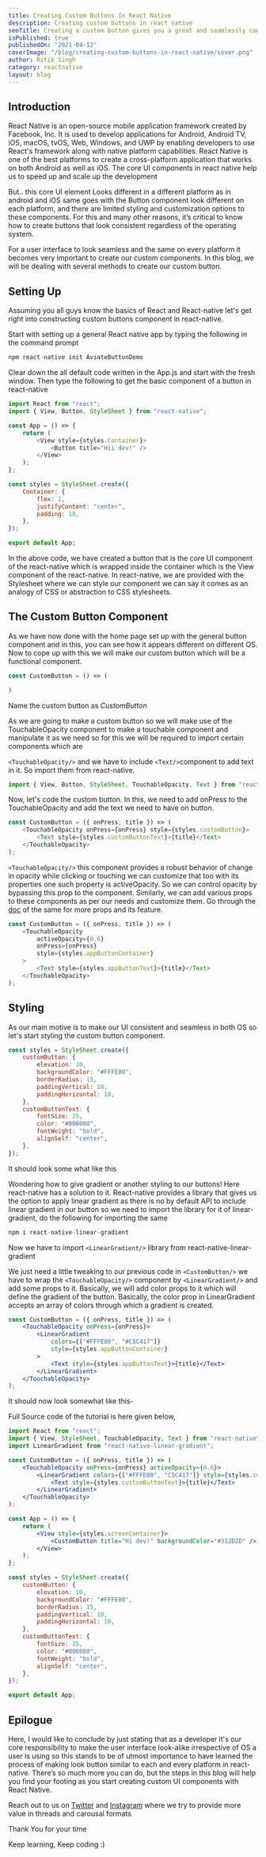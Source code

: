 ```yaml
---
title: Creating Custom Buttons In React Native
description: Creating custom buttons in react native
seoTitle: Creating a custom button gives you a great and seamlessly consistent UI irrespective of OS. This becomes of utmost importance to implement as the core UI button of react-native looks different in different OS.
isPublished: true
publishedOn: "2021-04-12"
coverImage: "/blog/creating-custom-buttons-in-react-native/cover.png"
author: Ritik Singh
category: reactnative
layout: blog
---
```


## Introduction

React Native is an open-source mobile application framework created by Facebook, Inc. It is used to develop applications for Android, Android TV, iOS, macOS, tvOS, Web, Windows, and UWP by enabling developers to use React's framework along with native platform capabilities. React Native is one of the best platforms to create a cross-platform application that works on both Android as well as iOS. The core UI components in react native help us to speed up and scale up the development

But.. this core UI element Looks different in a different platform as in android and iOS same goes with the Button component look different on each platform, and there are limited styling and customization options to these components. For this and many other reasons, it’s critical to know how to create buttons that look consistent regardless of the operating system.

<!-- ![Buttons in different OS](/assets/frame-13-1-.png) -->

For a user interface to look seamless and the same on every platform it becomes very important to create our custom components. In this blog, we will be dealing with several methods to create our custom button.

<!--EndFragment-->

<!--StartFragment-->

## Setting Up

Assuming you all guys know the basics of React and React-native let's get right into constructing custom buttons component in react-native.

Start with setting up a general React native app by typing the following in the command prompt

<!--EndFragment-->

```javascript
npm react-native init AviateButtonDemo
```

<!--StartFragment-->

Clear down the all default code written in the App.js and start with the fresh window. Then type the following to get the basic component of a button in react-native

<!--EndFragment-->

```javascript
import React from "react";
import { View, Button, StyleSheet } from "react-native";

const App = () => {
	return (
		<View style={styles.Container}>
			<Button title="Hii dev!" />
		</View>
	);
};

const styles = StyleSheet.create({
	Container: {
		flex: 1,
		justifyContent: "center",
		padding: 18,
	},
});

export default App;
```

<!--StartFragment-->

In the above code, we have created a button that is the core UI component of the react-native which is wrapped inside the container which is the View component of the react-native. In react-native, we are provided with the Stylesheet where we can style our component we can say it comes as an analogy of CSS or abstraction to CSS stylesheets.

<!--EndFragment-->

<!--StartFragment-->

## The Custom Button Component

As we have now done with the home page set up with the general button component and in this, you can see how it appears different on different OS. Now to cope up with this we will make our custom button which will be a functional component.

<!--EndFragment-->

```javascript
const CustomButton = () => (

)
```

<!--StartFragment-->

Name the custom button as _CustomButton_

As we are going to make a custom button so we will make use of the TouchableOpacity component to make a touchable component and manipulate it as we need so for this we will be required to import certain components which are

`<TouchableOpacity/>` and we have to include `<Text/>`component to add text in it. So import them from react-native.

<!--EndFragment-->

```javascript
import { View, Button, StyleSheet, TouchableOpacity, Text } from "react-native";
```

<!--StartFragment-->

Now, let's code the custom button. In this, we need to add onPress to the TouchableOpacity and add the text we need to have on button.

<!--EndFragment-->

```javascript
const CustomButton = ({ onPress, title }) => (
	<TouchableOpacity onPress={onPress} style={styles.customButton}>
		<Text style={styles.customButtonText}>{title}</Text>
	</TouchableOpacity>
);
```

<!--StartFragment-->

`<TouchableOpacity/>` this component provides a robust behavior of change in opacity while clicking or touching we can customize that too with its properties one such property is activeOpacity. So we can control opacity by bypassing this prop to the component. Similarly, we can add various props to these components as per our needs and customize them. Go through the [doc](https://reactnative.dev/docs/touchableopacity) of the same for more props and its feature.

<!--EndFragment-->

```javascript
const CustomButton = ({ onPress, title }) => (
	<TouchableOpacity
		activeOpacity={0.6}
		onPress={onPress}
		style={styles.appButtonContainer}
	>
		<Text style={styles.appButtonText}>{title}</Text>
	</TouchableOpacity>
);
```

<!--StartFragment-->

## Styling

As our main motive is to make our UI consistent and seamless in both OS so let's start styling the custom button component.

<!--EndFragment-->

```javascript
const styles = StyleSheet.create({
	customButton: {
		elevation: 10,
		backgroundColor: "#FFFE00",
		borderRadius: 15,
		paddingVertical: 10,
		paddingHorizontal: 10,
	},
	customButtonText: {
		fontSize: 25,
		color: "#000000",
		fontWeight: "bold",
		alignSelf: "center",
	},
});
```

<!--StartFragment-->

It should look some what like this

<!--EndFragment-->

<!-- ![Demonstration on emulator](/assets/3.png) -->

<!--StartFragment-->

Wondering how to give gradient or another styling to our buttons! Here react-native has a solution to it. React-native provides a library that gives us the option to apply linear gradient as there is no by default API to include linear gradient in our button so we need to import the library for it of linear-gradient, do the following for importing the same

<!--EndFragment-->

<!--StartFragment-->

```jsx
npm i react-native-linear-gradient
```

<!--EndFragment-->

<!--StartFragment-->

Now we have to import `<LinearGradient/>` library from react-native-linear-gradient

We just need a little tweaking to our previous code in `<CustomButton/>` we have to wrap the `<TouchableOpacity/>` component by `<LinearGradient/>` and add some props to it. Basically, we will add color props to it which will define the gradient of the button. Basically, the color prop in LinearGradient accepts an array of colors through which a gradient is created.

```jsx
const CustomButton = ({ onPress, title }) => (
	<TouchableOpacity onPress={onPress}>
		<LinearGradient
			colors={["#FFFE00", "#C5C417"]}
			style={styles.appButtonContainer}
		>
			<Text style={styles.appButtonText}>{title}</Text>
		</LinearGradient>
	</TouchableOpacity>
);
```

It should now look somewhat like this-

<!-- ![With gradient](/assets/2.png) -->

Full Source code of the tutorial is here given below,

```jsx
import React from "react";
import { View, StyleSheet, TouchableOpacity, Text } from "react-native";
import LinearGradient from "react-native-linear-gradient";

const CustomButton = ({ onPress, title }) => (
	<TouchableOpacity onPress={onPress} activeOpacity={0.6}>
		<LinearGradient colors={["#FFFE00", "C5C417"]} style={styles.customButton}>
			<Text style={styles.customButtonText}>{title}</Text>
		</LinearGradient>
	</TouchableOpacity>
);

const App = () => {
	return (
		<View style={styles.screenContainer}>
			<CustomButton title="Hi dev!" backgroundColor="#312D2D" />
		</View>
	);
};

const styles = StyleSheet.create({
	customButton: {
		elevation: 10,
		backgroundColor: "#FFFE00",
		borderRadius: 15,
		paddingVertical: 10,
		paddingHorizontal: 10,
	},
	customButtonText: {
		fontSize: 25,
		color: "#000000",
		fontWeight: "bold",
		alignSelf: "center",
	},
});

export default App;
```

## Epilogue

Here, I would like to conclude by just stating that as a developer it's our core responsibility to make the user interface look-alike irrespective of OS a user is using so this stands to be of utmost importance to have learned the process of making look button similar to each and every platform in react-native. There’s so much more you can do, but the steps in this blog will help you find your footing as you start creating custom UI components with React Native.

Reach out to us on [](https://twitter.com/kartikey_yadav7)[Twitter](https://twitter.com/aviatecoders) and [Instagram](https://instagram.com/aviatecoders) where we try to provide more value in threads and carousal formats

Thank You for your time

Keep learning, Keep coding :)

<!--EndFragment-->
